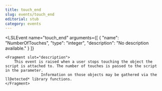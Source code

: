 ```yaml
---
title: touch_end
slug: events/touch_end
editorial: stub
category: events
---
```


<LSLEvent
	name="touch_end"
	arguments={[
	{
		"name": "NumberOfTouches",
		"type": "integer",
		"description": "No description available."
	}
]}
>
	<Fragment slot="description">
		This event is raised when a user stops touching the object the script is attached to. The number of touches is passed to the script in the parameter.
					Information on those objects may be gathered via the llDetected* library functions.
	</Fragment>
</LSLEvent>
